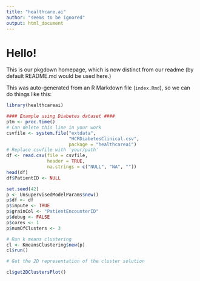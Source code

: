 ```yaml
---
title: "healthcare.ai"
author: "seems to be ignored"
output: html_document
---
```


# Hello!

This is our pkgdown homepage, which is now distinct from our readme (by default README.md would be used here.)

This was auto-generated from an R Markdown file (`index.Rmd`), so we can do things like this:

```r
library(healthcareai)

#### Example using Diabetes dataset ####
ptm <- proc.time()
# Can delete this line in your work
csvfile <- system.file("extdata", 
                       "HCRDiabetesClinical.csv", 
                       package = "healthcareai")
# Replace csvfile with 'your/path'
df <- read.csv(file = csvfile, 
               header = TRUE, 
               na.strings = c("NULL", "NA", ""))
head(df)
df$PatientID <- NULL

set.seed(42)
p <- UnsupervisedModelParams$new()
p$df <- df
p$impute <- TRUE
p$grainCol <- "PatientEncounterID"
p$debug <- FALSE
p$cores <- 1
p$numOfClusters <- 3

# Run k means clustering
cl <- KmeansClustering$new(p)
cl$run()

# Get the 2D representation of the cluster solution
```

```r
cl$get2DClustersPlot()
```
